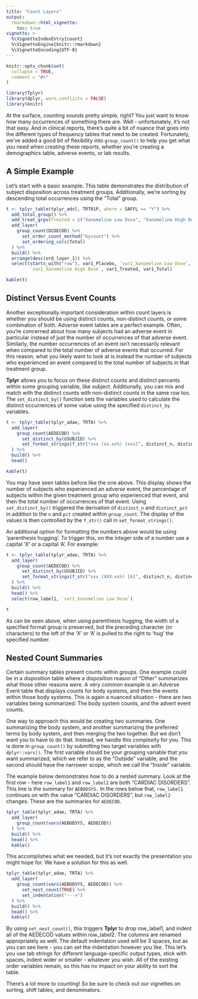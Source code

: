 ```yaml
---
title: "Count Layers"
output:
  rmarkdown::html_vignette:
    toc: true
vignette: >
  %\VignetteIndexEntry{count}
  %\VignetteEngine{knitr::rmarkdown}
  %\VignetteEncoding{UTF-8}
---
```


```r
knitr::opts_chunk$set(
  collapse = TRUE,
  comment = "#>"
)
```

```r
library(Tplyr)
library(dplyr, warn.conflicts = FALSE)
library(knitr)
```

At the surface, counting sounds pretty simple, right? You just want to know how many occurrences of something there are. Well - unfortunately, it's not that easy. And in clinical reports, there's quite a bit of nuance that goes into the different types of frequency tables that need to be created. Fortunately, we’ve added a good bit of flexibility into `group_count()` to help you get what you need when creating these reports, whether you’re creating a demographics table, adverse events, or lab results.

## A Simple Example

Let's start with a basic example. This table demonstrates the distribution of subject disposition across treatment groups. Additionally, we're sorting by descending total occurrences using the "Total" group. 

```r
t <- tplyr_table(tplyr_adsl, TRT01P, where = SAFFL == "Y") %>%
  add_total_group() %>%
  add_treat_grps(Treated = c("Xanomeline Low Dose", "Xanomeline High Dose")) %>%
  add_layer(
    group_count(DCDECOD) %>%
      set_order_count_method("bycount") %>%
      set_ordering_cols(Total)
  ) %>%
  build() %>%
  arrange(desc(ord_layer_1)) %>%
  select(starts_with("row"), var1_Placebo, `var1_Xanomeline Low Dose`,
         `var1_Xanomeline High Dose`, var1_Treated, var1_Total)

kable(t)
```

## Distinct Versus Event Counts

Another exceptionally important consideration within count layers is whether you should be using distinct counts, non-distinct counts, or some combination of both. Adverse event tables are a perfect example. Often, you're concerned about how many subjects had an adverse event in particular instead of just the number of occurrences of that adverse event. Similarly, the number occurrences of an event isn't necessarily relevant when compared to the total number of adverse events that occurred. For this reason, what you likely want to look at is instead the number of subjects who experienced an event compared to the total number of subjects in that treatment group. 

**Tplyr** allows you to focus on these distinct counts and distinct percents within some grouping variable, like subject. Additionally, you can mix and match with the distinct counts with non-distinct counts in the same row too. The `set_distinct_by()` function sets the variables used to calculate the distinct occurrences of some value using the specified `distinct_by` variables.

```r
t <- tplyr_table(tplyr_adae, TRTA) %>%
  add_layer(
    group_count(AEDECOD) %>%
      set_distinct_by(USUBJID) %>%
      set_format_strings(f_str("xxx (xx.xx%) [xxx]", distinct_n, distinct_pct, n))
  ) %>%
  build() %>%
  head()

kable(t)
```

You may have seen tables before like the one above. This display shows the number of subjects who experienced an adverse event, the percentage of subjects within the given treatment group who experienced that event, and then the total number of occurrences of that event. Using `set_distinct_by()` triggered the derivation of `distinct_n` and `distinct_pct` in addition to the `n` and `pct` created within `group_count`. The display of the values is then controlled by the `f_str()` call in `set_format_strings()`.

An additional option for formatting the numbers above would be using 'parenthesis hugging'. To trigger this, on the integer side of a number use a capital 'X' or a capital 'A'. For example:

```r
t <- tplyr_table(tplyr_adae, TRTA) %>%
  add_layer(
    group_count(AEDECOD) %>%
      set_distinct_by(USUBJID) %>%
      set_format_strings(f_str("xxx (XXX.xx%) [A]", distinct_n, distinct_pct, n))
  ) %>%
  build() %>%
  head() %>% 
  select(row_label1, `var1_Xanomeline Low Dose`)

t
```

As can be seen above, when using parenthesis hugging, the width of a specified format group is preserved, but the preceding character (or characters) to the left of the 'X' or 'A' is pulled to the right to 'hug' the specified number. 

## Nested Count Summaries

Certain summary tables present counts within groups. One example could be in a disposition table where a disposition reason of "Other" summarizes what those other reasons were. A very common example is an Adverse Event table that displays counts for body systems, and then the events within those body systems. This is again a nuanced situation - there are two variables being summarized: The body system counts, and the advert event counts.

One way to approach this would be creating two summaries. One summarizing the body system, and another summarizing the preferred terms by body system, and then merging the two together. But we don't want you to have to do that. Instead, we handle this complexity for you. This is done in `group_count()` by submitting two target variables with `dplyr::vars()`. The first variable should be your grouping variable that you want summarized, which we refer to as the "Outside" variable, and the second should have the narrower scope, which we call the "Inside" variable. 

The example below demonstrates how to do a nested summary. Look at the first row - here `row_label1` and `row_label2` are both "CARDIAC DISORDERS". This line is the summary for `AEBODSYS.` In the rows below that, `row_label1` continues on with the value "CARDIAC DISORDERS", but `row_label2` changes. These are the summaries for `AEDECOD`.

```r
tplyr_table(tplyr_adae, TRTA) %>%
  add_layer(
    group_count(vars(AEBODSYS, AEDECOD))
  ) %>%
  build() %>%
  head() %>% 
  kable()
```

This accomplishes what we needed, but it's not exactly the presentation you might hope for. We have a solution for this as well.

```r
tplyr_table(tplyr_adae, TRTA) %>%
  add_layer(
    group_count(vars(AEBODSYS, AEDECOD)) %>% 
      set_nest_count(TRUE) %>% 
      set_indentation("--->")
  ) %>%
  build() %>%
  head() %>% 
  kable()
```

By using `set_nest_count()`, this triggers **Tplyr** to drop row_label1, and indent all of the AEDECOD values within row_label2. The columns are renamed appropriately as well. The default indentation used will be 3 spaces, but as you can see here - you can set the indentation however you like. This let's you use tab strings for different language-specific output types, stick with spaces, indent wider or smaller - whatever you wish. All of the existing order variables remain, so this has no impact on your ability to sort the table. 

There's a lot more to counting! So be sure to check out our vignettes on sorting, shift tables, and denominators.
